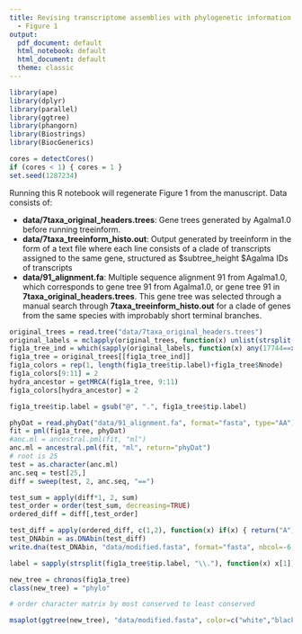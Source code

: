 ```yaml
---
title: Revising transcriptome assemblies with phylogenetic information in Agalma1.0
  - Figure 1
output:
  pdf_document: default
  html_notebook: default
  html_document: default
  theme: classic
---
```


```r
library(ape)
library(dplyr)
library(parallel)
library(ggtree)
library(phangorn)
library(Biostrings)
library(BiocGenerics)

cores = detectCores()
if (cores < 1) { cores = 1 }
set.seed(1287234)
```

Running this R notebook will regenerate Figure 1 from the manuscript. Data consists of:

- **data/7taxa_original_headers.trees**: Gene trees generated by Agalma1.0 before running treeinform.
- **data/7taxa_treeinform_histo.out**: Output generated by treeinform in the form of a text file where each line consists of a clade of transcripts assigned to the same gene, structured as \$subtree_height \$Agalma IDs of transcripts
- **data/91_alignment.fa**: Multiple sequence alignment 91 from Agalma1.0, which corresponds to gene tree 91 from Agalma1.0, or gene tree 91 in **7taxa_original_headers.trees**. This gene tree was selected through a manual search through **7taxa_treeinform_histo.out** for a clade of genes from the same species with improbably short terminal branches.

```r
original_trees = read.tree("data/7taxa_original_headers.trees")
original_labels = mclapply(original_trees, function(x) unlist(strsplit(x$tip.label, "@")))
fig1a_tree_ind = which(sapply(original_labels, function(x) any(17744==x) & any(17745==x) & any(17743==x)))
fig1a_tree = original_trees[[fig1a_tree_ind]]
fig1a_colors = rep(1, length(fig1a_tree$tip.label)+fig1a_tree$Nnode)
fig1a_colors[9:11] = 2
hydra_ancestor = getMRCA(fig1a_tree, 9:11)
fig1a_colors[hydra_ancestor] = 2

fig1a_tree$tip.label = gsub("@", ".", fig1a_tree$tip.label)

phyDat = read.phyDat("data/91_alignment.fa", format="fasta", type="AA")
fit = pml(fig1a_tree, phyDat)
#anc.ml = ancestral.pml(fit, "ml")
anc.ml = ancestral.pml(fit, "ml", return="phyDat")
# root is 25
test = as.character(anc.ml)
anc.seq = test[25,]
diff = sweep(test, 2, anc.seq, "==")

test_sum = apply(diff*1, 2, sum)
test_order = order(test_sum, decreasing=TRUE)
ordered_diff = diff[,test_order]

test_diff = apply(ordered_diff, c(1,2), function(x) if(x) { return("A") } else { return("C") })
test_DNAbin = as.DNAbin(test_diff)
write.dna(test_DNAbin, "data/modified.fasta", format="fasta", nbcol=-6, colsep='')

label = sapply(strsplit(fig1a_tree$tip.label, "\\."), function(x) x[1])

new_tree = chronos(fig1a_tree)
class(new_tree) = "phylo"

# order character matrix by most conserved to least conserved
```

```r
msaplot(ggtree(new_tree), "data/modified.fasta", color=c("white","black","white","white"), offset=0.3, width=0.8) + geom_tiplab(size=2, aes(color=fig1a_colors), label=label) + geom_hilight(node=hydra_ancestor)
```
